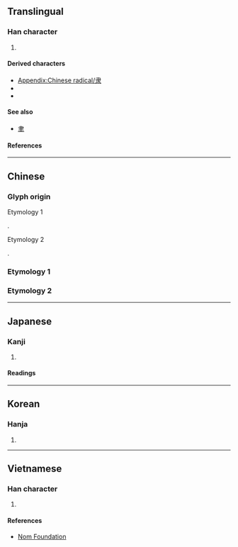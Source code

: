 {{also|隸|康}}
{{character info}}
{{character info|⾪}}
==Translingual==
{{stroke order|type=animate}}
{{Han simplified forms|隸|隷|隶}}

===Han character===
{{Han char|rn=171|rad=隶|as=00|sn=8|four=|canj=LE|ids=⿻⺕氺}}

# {{mul-kangxi radical-def}}

====Derived characters====
* [[Appendix:Chinese radical/隶]]
* {{l|mul|[[埭]], [[𡝯]], [[康]], [[㥆]], [[捸]], [[逮]], [[𣇨]], [[棣]], [[殔]], [[𪵞]], [[㻖]], [[𫀘]], [[𥓏]], [[𥟤]], [[䇐]], [[𮈡]], [[𧳙]], [[䠈]], [[𩛾]], [[𩸙]], [[𩸺]], [[霴]], [[𪑠]], [[齂]], [[𮯊]]}}
* {{l|mul|[[𠡫]], [[𪂩]]([[𬸗]]), [[𥮤]], [[𩭞]]}}

====See also====
* {{l|mul|康}} [[聿]]

====References====
{{Han ref|kx=1363.220|dkj=41923|dj=1867.100|hdz=74323.010|uh=96B6}}

----

==Chinese==

===Glyph origin===
; Etymology 1
{{Han simp|隸|f=柰|t=&nbsp;}}.

; Etymology 2
{{Han etym}}
{{Han compound|又|尾|ls=p|abb2=y|t1=hand}}.

===Etymology 1===
{{zh-see|隸}}

===Etymology 2===
{{zh-see|逮|v}}

----

==Japanese==

===Kanji===
{{ja-kanji|grade=|rs=隶00}}

# {{rfdef|ja|sort=隶00}}

====Readings====
{{ja-readings
|goon=い, だい
|kanon=い, たい
|kun=およぶ
}}

----

==Korean==

===Hanja===
{{ko-hanja|hangeul=[[이]], [[시]], [[제]], [[대]], [[태]]|eumhun=|rv=i, si, je, dae, tae|mr=i, si, che, tae, t'ae|y=i, si, cey, tay, thay}}

# {{rfdef|ko|sort=隶00}}

----

==Vietnamese==

===Han character===
{{vi-readings|reading=[[đãi]], [[lệ]]|rs=隶00}}

# {{rfdef|vi|sort=隶00}}

====References====
* [http://nomfoundation.org/common/nom_details.php?codepoint=96b6 Nom Foundation]

[[Category:CJKV radicals| ]]